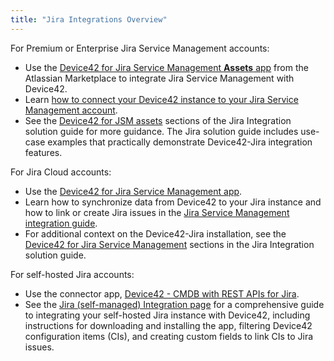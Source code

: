 ```yaml
---
title: "Jira Integrations Overview"
---
```


For Premium or Enterprise Jira Service Management accounts:

- Use the [Device42 for Jira Service Management **Assets** app](https://marketplace.atlassian.com/apps/1229672/device42-for-jira-service-management-assets?hosting=cloud&tab=overview) from the Atlassian Marketplace to integrate Jira Service Management with Device42.
- Learn [how to connect your Device42 instance to your Jira Service Management account](device42-jira-assets-integration.mdx).
- See the [Device42 for JSM assets](/solution-guides/jira-service-management-integration/#configure-device42-for-jsm-assets-the-settings-tab.mdx) sections of the Jira Integration solution guide for more guidance. The Jira solution guide includes use-case examples that practically demonstrate Device42-Jira integration features.

For Jira Cloud accounts:

- Use the [Device42 for Jira Service Management app](https://marketplace.atlassian.com/apps/1218369/device42-for-jira-service-management?hosting=cloud&tab=overview).
- Learn how to synchronize data from Device42 to your Jira instance and how to link or create Jira issues in the [Jira Service Management integration guide](device42-jira-cloud-integration.mdx).
- For additional context on the Device42-Jira installation, see the [Device42 for Jira Service Management](/solution-guides/jira-service-management-integration/#device42-for-jira-service-management.mdx) sections in the Jira Integration solution guide.

For self-hosted Jira accounts:

- Use the connector app, [Device42 - CMDB with REST APIs for Jira](https://marketplace.atlassian.com/apps/1213601/device42-cmdb-with-rest-apis-for-jira?hosting=datacenter&tab=overview).
- See the [Jira (self-managed) Integration page](device42-jira-integration.mdx) for a comprehensive guide to integrating your self-hosted Jira instance with Device42, including instructions for downloading and installing the app, filtering Device42 configuration items (CIs), and creating custom fields to link CIs to Jira issues.